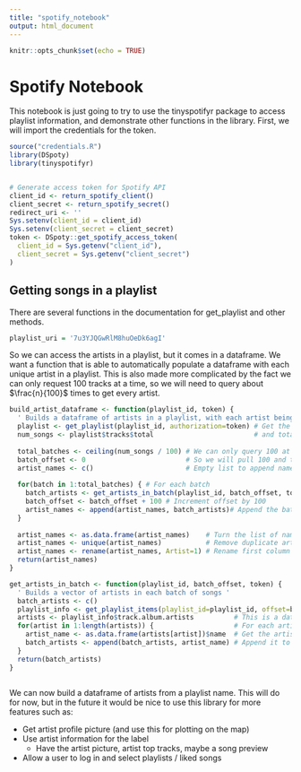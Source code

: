 ```yaml
---
title: "spotify_notebook"
output: html_document
---
```


```r
knitr::opts_chunk$set(echo = TRUE)
```

# Spotify Notebook
This notebook is just going to try to use the tinyspotifyr package to access playlist information, and demonstrate other functions in the library. First, we will import the credentials for the token. 

```r
source("credentials.R")
library(DSpoty)
library(tinyspotifyr)


# Generate access token for Spotify API
client_id <- return_spotify_client()
client_secret <- return_spotify_secret()
redirect_uri <- ''
Sys.setenv(client_id = client_id)
Sys.setenv(client_secret = client_secret)
token <- DSpoty::get_spotify_access_token(
  client_id = Sys.getenv("client_id"),
  client_secret = Sys.getenv("client_secret")
)
```

## Getting songs in a playlist
There are several functions in the documentation for get_playlist and other methods. 

```r
playlist_uri = '7u3YJQGwRlM8huOeDk6agI'

```

So we can access the artists in a playlist, but it comes in a dataframe. We want a function that is able to automatically populate a dataframe with each unique artist in a playlist. This is also made more complicated by the fact we can only request 100 tracks at a time, so we will need to query about $\frac{n}{100}$ times to get every artist. 

```r

build_artist_dataframe <- function(playlist_id, token) {
  ' Builds a dataframe of artists in a playlist, with each artist being a row '
  playlist <- get_playlist(playlist_id, authorization=token) # Get the playlist
  num_songs <- playlist$tracks$total                         # and total tracks
  
  total_batches <- ceiling(num_songs / 100) # We can only query 100 at a time
  batch_offset <- 0                         # So we will pull 100 and then increment offset by 100
  artist_names <- c()                       # Empty list to append names to
    
  for(batch in 1:total_batches) { # For each batch
    batch_artists <- get_artists_in_batch(playlist_id, batch_offset, token) # Get the artists in the batch
    batch_offset <- batch_offset + 100 # Increment offset by 100
    artist_names <- append(artist_names, batch_artists)# Append the batch artists to the list
  }
  
  artist_names <- as.data.frame(artist_names)    # Turn the list of names into a dataframe
  artist_names <- unique(artist_names)           # Remove duplicate artists
  artist_names <- rename(artist_names, Artist=1) # Rename first column to 'Artist'
  return(artist_names)
}

get_artists_in_batch <- function(playlist_id, batch_offset, token) {
  ' Builds a vector of artists in each batch of songs '
  batch_artists <- c()
  playlist_info <- get_playlist_items(playlist_id=playlist_id, offset=batch_offset, authorization=token)  # Get the playlist items
  artists <- playlist_info$track.album.artists          # This is a dataframe
  for(artist in 1:length(artists)) {                    # For each artist dataframe
    artist_name <- as.data.frame(artists[artist])$name  # Get the artist name
    batch_artists <- append(batch_artists, artist_name) # Append it to the list of names
  }
  return(batch_artists)
}



```

We can now build a dataframe of artists from a playlist name. This will do for now, but in the future it would be nice to use this library for more features such as: 

  * Get artist profile picture (and use this for plotting on the map)
  * Use artist information for the label 
      + Have the artist picture, artist top tracks, maybe a song preview
  * Allow a user to log in and select playlists / liked songs


